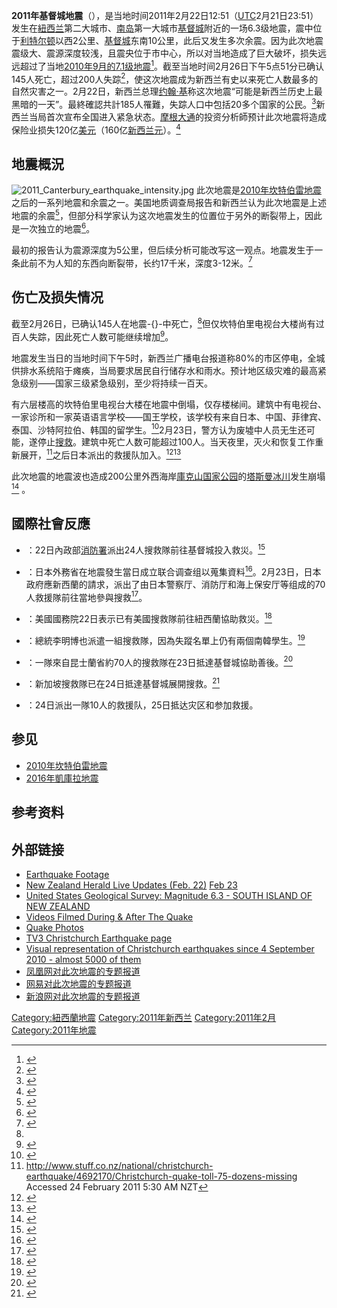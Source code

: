 {{noteTA
|G1=地震
|G2=地名
|1=zh-cn:克赖斯特彻奇; zh-hant:基督城;zh-my:基督城;
}}
{{Infobox earthquake
|title=2011年基督城地震
| map2 =
 {{Location map| New Zealand
 | label =
 | lat = -43.60
 | long = 172.71
 | mark = Bullseye1.png
 | marksize = 50
 | position = top
 | width = 250
 | float = center
 | caption =
 | relief=yes
 }}
|map2_caption = 震中位置圖
|image=80 Bealey Avenue.JPG
|image_size=250
|caption=
|date= 2011年2月21日
|time= 23:51(UTC)
|magnitude = 6.3级
|depth=5公里
|location={{coord|43.60|S|172.71|E|display=inline,title}}<br />{{NZL}}[[坎特伯雷区|坎特伯雷区]]，[[利特尔顿|利特尔顿]]附近
|countries affected = {{NZL}}[[坎特伯雷区|坎特伯雷区]]
|tsunami = 未发生
|casualties = 185人死亡<ref name=now184>{{cite web |url= http://www.stuff.co.nz/national/6394084/February-earthquake-toll-hits-185 |title= Official quake toll rises to 185 |date= 2012-02-09 |publisher= Stuff.co |accessdate= 2012-02-09 |archive-date= 2012-09-24 |archive-url= https://www.webcitation.org/6AuTMs7VB?url=http://www.stuff.co.nz/national/6394084/February-earthquake-toll-hits-185 |dead-url= no }}</ref><ref name="listdeceased">{{cite web |url= http://www.police.govt.nz/list-deceased |title= List of deceased – Christchurch earthquake |publisher= New Zealand Police |date= 2011-09-08 |accessdate= 2011-12-26 |archive-date= 2012-09-24 |archive-url= https://www.webcitation.org/6AuTPBs8p?url=http://www.police.govt.nz/list-deceased |dead-url= no }}</ref><br>1500–2000人受傷，164人重傷<ref>[http://www.stuff.co.nz/national/christchurch-earthquake/4697308/Quake-Hope-fades-after-chapel-search Quake: Hope fades after chapel search] {{Webarchive|url=https://archive.is/20120524170656/http://www.stuff.co.nz/national/christchurch-earthquake/4697308/Quake-Hope-fades-after-chapel-search |date=2012-05-24 }}, ''Stuff'', 24 February 2011.</ref>
}}
'''2011年基督城地震'''（{{lang-en|Christchurch 2011 earthquake}}），是当地时间2011年2月22日12:51（[[UTC|UTC]]2月21日23:51）发生在[[紐西兰|紐西兰]]第二大城市、[[南岛|南岛]]第一大城市[[基督城|基督城]]附近的一场6.3级地震，震中位于[[利特尔顿|利特尔顿]]以西2公里、[[基督城|基督城]]东南10公里，此后又发生多次余震。因为此次地震震级大、震源深度较浅，且震央位于市中心，所以对当地造成了巨大破坏，损失远远超过了当地[[2010年坎特伯雷地震|2010年9月的7.1级地震]]<ref>{{cite web | language = Zh-hans | publisher = 中国新闻网 | title = 新西兰第二大城市几近毁灭 百年大教堂被毁 | url = http://www.chinanews.com/gj/2011/02-23/2861156.shtml | date = 2011-02-23 | accessdate = 2011-02-23 | archive-date = 2011-03-16 | archive-url = https://web.archive.org/web/20110316121308/http://www.chinanews.com/gj/2011/02-23/2861156.shtml | dead-url = no }}</ref>。截至当地时间2月26日下午5点51分已确认145人死亡，超过200人失踪<ref name="current death toll">{{cite web|url=http://www.stuff.co.nz/national/christchurch-earthquake/4707095/Earthquake-death-toll-rises-to-145|title=Earthquake death toll rises to 145|work=stuff.co.nz|date=2011-02-26|accessdate=2011-02-26|archive-date=2018-07-16|archive-url=https://web.archive.org/web/20180716055318/http://www.stuff.co.nz/national/christchurch-earthquake/4707095/Earthquake-death-toll-rises-to-145|dead-url=no}}</ref>，使这次地震成为新西兰有史以来死亡人数最多的自然灾害之一。2月22日，新西兰总理[[约翰·基|约翰·基]]称这次地震“可能是新西兰历史上最黑暗的一天”。最終確認共計185人罹難，失踪人口中包括20多个国家的公民。<ref name=NZH-toll>{{cite news|title=Earthquake toll rises to 145|url=http://www.nzherald.co.nz/nz/news/article.cfm?c_id=1&objectid=10708888|accessdate=2011-02-26|newspaper=New Zealand Herald|date=2011-02-26|archive-date=2012-01-17|archive-url=https://web.archive.org/web/20120117082028/http://www.nzherald.co.nz/nz/news/article.cfm?c_id=1&objectid=10708888|dead-url=no}}</ref>新西兰当局首次宣布全国进入紧急状态。[[JP摩根|摩根大通]]的投资分析師预计此次地震将造成保险业损失120亿[[美元|美元]]（160亿[[新西兰元|新西兰元]]）。<ref name="jpmorgan">{{cite web|url=http://www.bloomberg.com/news/2011-02-22/new-zealand-s-earthquake-may-become-costliest-insured-disaster-since-2008.html|title=New Zealand's Earthquake May Become Costliest Insured Disaster Since 2008|author=Noah Buhayar, Jacob Greber and Nichola Saminather|work=Bloomberg|date=2011-02-23|accessdate=2011-02-24|archive-date=2015-01-26|archive-url=https://web.archive.org/web/20150126130543/http://www.bloomberg.com/news/2011-02-22/new-zealand-s-earthquake-may-become-costliest-insured-disaster-since-2008.html|dead-url=no}}</ref>

==地震概況==
[[File:2011_Canterbury_earthquake_intensity.jpg|thumb]]
此次地震是[[2010年坎特伯雷地震|2010年坎特伯雷地震]]之后的一系列地震和余震之一。美国地质调查局报告和新西兰认为此次地震是上述地震的余震<ref>{{cite web |title=Earthquake Summary |url=http://earthquake.usgs.gov/earthquakes/recenteqsww/Quakes/usb0001igm.php#summary |work=Magnitude 6.3 - SOUTH ISLAND OF NEW ZEALAND |publisher=U.S. Geological Survey, National Earthquake Information Center |accessdate=2011-02-24 |deadurl=yes |archiveurl=https://web.archive.org/web/20110222135145/http://earthquake.usgs.gov/earthquakes/recenteqsww/Quakes/usb0001igm.php#summary |archivedate=2011-02-22 }}</ref>，但部分科学家认为这次地震发生的位置位于另外的断裂带上，因此是一次独立的地震<ref name="Holland">{{cite news | url = http://www.dailytelegraph.com.au/christchurch-the-ticking-timebomb/story-fn6b3v4f-1226011617484 | title = Christchurch: The ticking timebomb | author = Holland, Malcolm | work = The Daily Telegraph | publisher = News Limited | location = Australia | date = 2011-02-25 | accessdate = 2011-02-25 | archive-date = 2014-06-22 | archive-url = https://web.archive.org/web/20140622084047/http://www.dailytelegraph.com.au/christchurch-the-ticking-timebomb/story-fn6b3v4f-1226011617484 | dead-url = no }}</ref>。

最初的报告认为震源深度为5公里，但后续分析可能改写这一观点。地震发生于一条此前不为人知的东西向断裂带，长约17千米，深度3-12米。<ref name="Davison25">{{cite news|url=http://www.nzherald.co.nz/nz/news/article.cfm?c_id=1&objectid=10708579|title=Christchurch earthquake: Deadly tremors rebounded on city|author=Davison, Isaac|work=New Zealand Herald|publisher=APN Holdings|date=2011-02-25|accessdate=2011-02-25|archive-date=2020-10-02|archive-url=https://web.archive.org/web/20201002201228/https://www.nzherald.co.nz/nz/news/article.cfm?c_id=1&objectid=10708579|dead-url=no}}</ref>

==伤亡及损失情况==
截至2月26日，已确认145人在地震-{}-中死亡，<ref name="current death toll"/>但仅坎特伯里电视台大楼尚有过百人失踪，因此死亡人数可能继续增加<ref name="CTV toll">{{cite news |url=http://www.nzherald.co.nz/nz/news/article.cfm?c_id=1&objectid=10708295 |title=Christchurch quake: More than 100 may have perished in CTV |newspaper=New Zealand Herald |date=2011-02-23 |accessdate=2011-02-26 |archive-date=2020-09-29 |archive-url=https://web.archive.org/web/20200929110517/https://www.nzherald.co.nz/nz/news/article.cfm?c_id=1&objectid=10708295 |dead-url=no }}</ref>。

地震发生当日的当地时间下午5时，新西兰广播电台报道称80%的市区停电，全城供排水系统陷于瘫痪，当局要求居民自行储存水和雨水。预计地区级灾难的最高紧急级别——国家三级紧急级别，至少将持续一百天。

有六层楼高的坎特伯里电视台大楼在地震中倒塌，仅存楼梯间。建筑中有电视台、一家诊所和一家英语语言学校——国王学校，该学校有来自日本、中国、菲律宾、泰国、沙特阿拉伯、韩国的留学生。<ref>{{cite web |url=http://www.starcanterbury.co.nz/local/news/christchurch-earthquake-heartbreaking-messages-fro/3942197/ |title=存档副本 |accessdate=2011-03-11 |deadurl=yes |archiveurl=https://web.archive.org/web/20110724194402/http://www.starcanterbury.co.nz/local/news/christchurch-earthquake-heartbreaking-messages-fro/3942197/ |archivedate=2011-07-24 }}</ref>2月23日，警方认为废墟中人员无生还可能，遂停止[[搜救|搜救]]。建筑中死亡人数可能超过100人。当天夜里，灭火和恢复工作重新展开，<ref>http://www.stuff.co.nz/national/christchurch-earthquake/4692170/Christchurch-quake-toll-75-dozens-missing {{Wayback|url=http://www.stuff.co.nz/national/christchurch-earthquake/4692170/Christchurch-quake-toll-75-dozens-missing |date=20171013214206 }} Accessed 24 February 2011 5:30 AM NZT</ref>之后日本派出的救援队加入。<ref>{{cite news |url=http://www.asahi.com/national/update/0222/TKY201102220563.html |title=「じしん」「息ができない」がれきの中から日本へメール |publisher=Asahi Shimbun |date=2010-02-22 |accessdate=2010-02-22 |archiveurl=https://web.archive.org/web/20110224071116/http://www.asahi.com/national/update/0222/TKY201102220563.html |archivedate=2011-02-24 |deadurl=yes }}</ref><ref>{{cite news|url=http://search.japantimes.co.jp/cgi-bin/nn20110222x2.html|title=Japanese feared trapped in rubble|publisher=The Japan Times|date= 2011-02-22 |accessdate= 2011-02-22}}</ref>

此次地震的地震波也造成200公里外西海岸[[庫克山国家公园|庫克山国家公园]]的[[塔斯曼冰川|塔斯曼冰川]]发生崩塌<ref>{{cite news|title=Earthquake caused glacier to crumble|url=http://www.australiangeographic.com.au/journal/earthquake-causes-glacier-to-carve-giant-chunk.htm|accessdate=2011-03-01|newspaper=australian geographic|deadurl=yes|archiveurl=https://web.archive.org/web/20110302093954/http://www.australiangeographic.com.au/journal/earthquake-causes-glacier-to-carve-giant-chunk.htm|archivedate=2011-03-02}}</ref> 。

==國際社會反應==

*{{ROC-TW}}：22日內政部[[消防署|消防署]]派出24人搜救隊前往基督城投入救災。<ref>{{Cite web|url=http://focustaiwan.tw/ShowNews/WebNews_Detail.aspx?ID=201102220030&Type=aIPL|title=Taiwanese rescue teams to depart for New Zealand|accessdate=2011-02-22|work=中央社|date=2011年2月22日|language=en|archive-date=2011-02-23|archive-url=https://web.archive.org/web/20110223230512/http://focustaiwan.tw/ShowNews/WebNews_Detail.aspx?ID=201102220030&Type=aIPL|dead-url=no}}</ref>
*{{JPN}}：日本外務省在地震發生當日成立联合调查组以蒐集資料<ref>{{Cite web|url=http://china.kyodonews.jp/news/2011/02/4929.html|title=日本政府决定向新西兰派遣紧急救援队|accessdate=2011-02-27|work=共同网|date=2011年2月22日|language=Zh-hans|archive-date=2019-08-22|archive-url=https://web.archive.org/web/20190822085022/https://china.kyodonews.jp/login|dead-url=no}}</ref>。2月23日，日本政府應新西蘭的請求，派出了由日本警察厅、消防厅和海上保安厅等组成的70人救援隊前往當地參與搜救<ref>{{Cite web|url=http://china.kyodonews.jp/news/2011/02/4937.html|title=日本70人救援队今赴新西兰震区参与救助|accessdate=2011-02-27|work=共同网|date=2011年2月23日|language=Zh-hans|archive-date=2019-08-22|archive-url=https://web.archive.org/web/20190822084938/https://china.kyodonews.jp/login|dead-url=no}}</ref>。
*{{USA}}：美國國務院22日表示已有美國搜救隊前往紐西蘭協助救災。<ref>{{Cite web|url=http://www.suntimes.com/news/nation/3949021-418/us-sends-rescue-team-to-help-in-nz-earthquake.html|title=US sends rescue team to help in NZ earthquake|accessdate=2011-02-22|work=Chicago Sun Times|date=2011年2月22日|language=en|archive-date=2011-03-02|archive-url=https://web.archive.org/web/20110302021854/http://www.suntimes.com/news/nation/3949021-418/us-sends-rescue-team-to-help-in-nz-earthquake.html|dead-url=no}}</ref>
*{{KOR}}：總統李明博也派遣一組搜救隊，因為失蹤名單上仍有兩個南韓學生。<ref>{{Cite web|url=http://www.radioaustralia.net.au/connectasia/stories/201102/s3147687.htm|title=International teams join NZ rescue effort|accessdate=2011-02-24|work=ABC Radio Australia|date=2011年2月24日|language=en|archive-date=2012-02-01|archive-url=https://web.archive.org/web/20120201053529/http://www.radioaustralia.net.au/connectasia/stories/201102/s3147687.htm|dead-url=no}}</ref>
*{{AUS}}：一隊來自昆士蘭省約70人的搜救隊在23日抵達基督城協助善後。<ref>{{Cite web|url=http://theglobalherald.com/new-zealand-australian-rescue-teams-arrive-in-christchurch/11968/|title=New Zealand: Australian Rescue Teams Arrive in Christchurch|accessdate=2011-02-23|work=The Global Herald|date=2011年2月23日|language=en|deadurl=yes|archiveurl=https://web.archive.org/web/20110227080231/http://theglobalherald.com/new-zealand-australian-rescue-teams-arrive-in-christchurch/11968/|archivedate=2011年2月27日}}</ref>
*{{SGP}}：新加坡搜救隊已在24日抵達基督城展開搜救。<ref>{{Cite web|url=http://www.yn.xinhuanet.com/asean/2011-02/25/content_22148277.htm|title=新加坡搜救隊抵達新西蘭地震現場展開搜救|accessdate=2011-02-25|work=新華網/路透|date=2011年2月25日|language=Zh-hant|deadurl=yes|archiveurl=https://web.archive.org/web/20160304121416/http://www.yn.xinhuanet.com/asean/2011-02/25/content_22148277.htm|archivedate=2016年3月4日}}</ref>
*{{PRC}}：24日派出一隊10人的救援队，25日抵达灾区和参加救援。

==参见==
* [[2010年坎特伯雷地震|2010年坎特伯雷地震]]
* [[2016年凱庫拉地震|2016年凱庫拉地震]]

==参考资料==
{{reflist}}

==外部链接==
{{Sister project links |commonscat=Category:2011 Canterbury earthquake |b=no |c=no |d=no |m=no |mw=no |n=新西蘭基督城地震後，夜間實行宵禁 |q=no |s=no |v=no |voy=no |wikt=no }}
* [https://web.archive.org/web/20110225111019/http://video.news.com.au/1808403836/Earthquake-in-New-Zealand Earthquake Footage]
* [http://www.nzherald.co.nz/nz/news/article.cfm?c_id=1&objectid=10707997 New Zealand Herald Live Updates (Feb. 22)]{{Wayback|url=http://www.nzherald.co.nz/nz/news/article.cfm?c_id=1&objectid=10707997 |date=20200606125106 }} [http://www.nzherald.co.nz/nz/news/article.cfm?c_id=1&objectid=10708163 Feb 23]{{Wayback|url=http://www.nzherald.co.nz/nz/news/article.cfm?c_id=1&objectid=10708163 |date=20200924093844 }}
* [https://web.archive.org/web/20110225013938/http://earthquake.usgs.gov/earthquakes/eqinthenews/2011/usb0001igm/ United States Geological Survey: Magnitude 6.3 - SOUTH ISLAND OF NEW ZEALAND]
* [http://www.educatedearth.net/video.php?id=4650 Videos Filmed During & After The Quake]{{Wayback|url=http://www.educatedearth.net/video.php?id=4650 |date=20201106210856 }}
* [http://www.stuff.co.nz/national/photos/4688271/Christchurch-aftershock-Feb-22 Quake Photos]{{Wayback|url=http://www.stuff.co.nz/national/photos/4688271/Christchurch-aftershock-Feb-22 |date=20191019114421 }}
* [http://www.3news.co.nz/National/ChristchurchEarthquake/tabid/1438/Default.aspx TV3 Christchurch Earthquake page]{{Wayback|url=http://www.3news.co.nz/National/ChristchurchEarthquake/tabid/1438/Default.aspx |date=20110224155904 }}
* [http://www.christchurchquakemap.co.nz/ Visual representation of Christchurch earthquakes since 4 September 2010 - almost 5000 of them]{{Wayback|url=http://www.christchurchquakemap.co.nz/ |date=20100909013957 }}
* [http://news.ifeng.com/world/special/2011xinxilandizhen/ 凤凰网对此次地震的专题报道]{{Wayback|url=http://news.ifeng.com/world/special/2011xinxilandizhen/ |date=20140825094433 }}
* [http://news.163.com/special/newzealand_earthquake/ 网易对此次地震的专题报道]{{Wayback|url=http://news.163.com/special/newzealand_earthquake/ |date=20120502050713 }}
* [http://news.sina.com.cn/z/NewZealand2011/ 新浪网对此次地震的专题报道]{{Wayback|url=http://news.sina.com.cn/z/NewZealand2011/ |date=20190613181153 }}

{{2011年地震}}

[[Category:紐西蘭地震|Category:紐西蘭地震]]
[[Category:2011年新西兰|Category:2011年新西兰]]
[[Category:2011年2月|Category:2011年2月]]
[[Category:2011年地震|Category:2011年地震]]